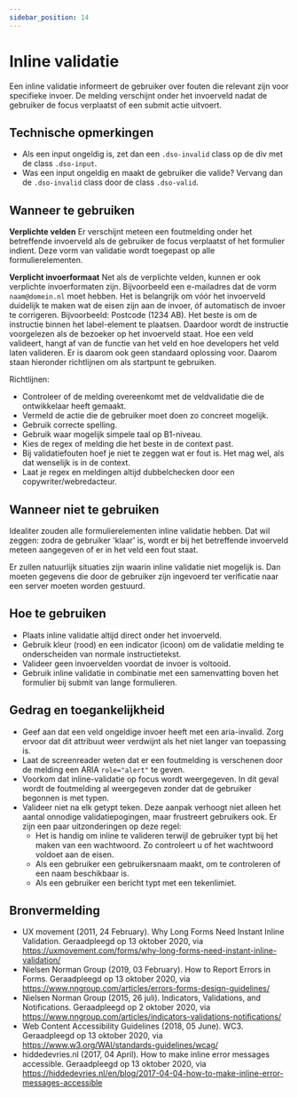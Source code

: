 ```yaml
---
sidebar_position: 14
---
```


# Inline validatie

Een inline validatie informeert de gebruiker over fouten die relevant zijn voor specifieke invoer. De melding verschijnt onder het invoerveld nadat de gebruiker de focus verplaatst of een submit actie uitvoert.

## Technische opmerkingen

- Als een input ongeldig is, zet dan een `.dso-invalid` class op de div met de class `.dso-input`.
- Was een input ongeldig en maakt de gebruiker die valide? Vervang dan de `.dso-invalid` class door de class `.dso-valid`.

## Wanneer te gebruiken

**Verplichte velden**
Er verschijnt meteen een foutmelding onder het betreffende invoerveld als de gebruiker de focus verplaatst of het formulier indient. Deze vorm van validatie wordt toegepast op alle formulierelementen.

**Verplicht invoerformaat**
Net als de verplichte velden, kunnen er ook verplichte invoerformaten zijn. Bijvoorbeeld een e-mailadres dat de vorm `naam@domein.nl` moet hebben. Het is belangrijk om vóór het invoerveld duidelijk te maken wat de eisen zijn aan de invoer, óf automatisch de invoer te corrigeren. Bijvoorbeeld: Postcode (1234 AB). Het beste is om de instructie binnen het label-element te plaatsen. Daardoor wordt de instructie voorgelezen als de bezoeker op het invoerveld staat.
Hoe een veld valideert, hangt af van de functie van het veld en hoe developers het veld laten valideren. Er is daarom ook geen standaard oplossing voor. Daarom staan hieronder richtlijnen om als startpunt te gebruiken.

Richtlijnen:

- Controleer of de melding overeenkomt met de veldvalidatie die de ontwikkelaar heeft gemaakt.
- Vermeld de actie die de gebruiker moet doen zo concreet mogelijk.
- Gebruik correcte spelling.
- Gebruik waar mogelijk simpele taal op B1-niveau.
- Kies de regex of melding die het beste in de context past.
- Bij validatiefouten hoef je niet te zeggen wat er fout is. Het mag wel, als dat wenselijk is in de context.
- Laat je regex en meldingen altijd dubbelchecken door een copywriter/webredacteur.

## Wanneer niet te gebruiken

Idealiter zouden alle formulierelementen inline validatie hebben. Dat wil zeggen: zodra de gebruiker 'klaar' is, wordt er bij het betreffende invoerveld meteen aangegeven of er in het veld een fout staat.

Er zullen natuurlijk situaties zijn waarin inline validatie niet mogelijk is. Dan moeten gegevens die door de gebruiker zijn ingevoerd ter verificatie naar een server moeten worden gestuurd.

## Hoe te gebruiken

- Plaats inline validatie altijd direct onder het invoerveld.
- Gebruik kleur (rood) en een indicator (icoon) om de validatie melding te onderscheiden van normale instructietekst.
- Valideer geen invoervelden voordat de invoer is voltooid.
- Gebruik inline validatie in combinatie met een samenvatting boven het formulier bij submit van lange formulieren.

## Gedrag en toegankelijkheid

- Geef aan dat een veld ongeldige invoer heeft met een aria-invalid. Zorg ervoor dat dit attribuut weer verdwijnt als het niet langer van toepassing is.
- Laat de screenreader weten dat er een foutmelding is verschenen door de melding een ARIA `role="alert"` te geven.
- Voorkom dat inline-validatie op focus wordt weergegeven. In dit geval wordt de foutmelding al weergegeven zonder dat de gebruiker begonnen is met typen.
- Valideer niet na elk getypt teken. Deze aanpak verhoogt niet alleen het aantal onnodige validatiepogingen, maar frustreert gebruikers ook. Er zijn een paar uitzonderingen op deze regel:
  - Het is handig om inline te valideren terwijl de gebruiker typt bij het maken van een wachtwoord. Zo controleert u of het wachtwoord voldoet aan de eisen.
  - Als een gebruiker een gebruikersnaam maakt, om te controleren of een naam beschikbaar is.
  - Als een gebruiker een bericht typt met een tekenlimiet.

## Bronvermelding

- UX movement (2011, 24 February). Why Long Forms Need Instant Inline Validation. Geraadpleegd op 13 oktober 2020, via https://uxmovement.com/forms/why-long-forms-need-instant-inline-validation/
- Nielsen Norman Group (2019, 03 February). How to Report Errors in Forms. Geraadpleegd op 13 oktober 2020, via https://www.nngroup.com/articles/errors-forms-design-guidelines/
- Nielsen Norman Group (2015, 26 juli). Indicators, Validations, and Notifications. Geraadpleegd op 2 oktober 2020, via https://www.nngroup.com/articles/indicators-validations-notifications/
- Web Content Accessibility Guidelines (2018, 05 June). WC3. Geraadpleegd op 13 oktober 2020, via https://www.w3.org/WAI/standards-guidelines/wcag/
- hiddedevries.nl (2017, 04 April). How to make inline error messages accessible. Geraadpleegd op 13 oktober 2020, via https://hiddedevries.nl/en/blog/2017-04-04-how-to-make-inline-error-messages-accessible
